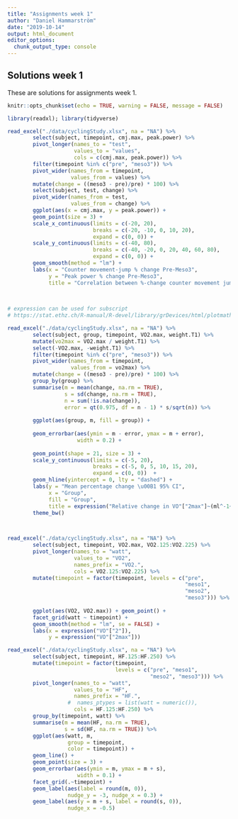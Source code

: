```yaml
---
title: "Assignments week 1"
author: "Daniel Hammarström"
date: "2019-10-14"
output: html_document
editor_options: 
  chunk_output_type: console
---
```


## Solutions week 1
These are solutions for assignments week 1. 

```r
knitr::opts_chunk$set(echo = TRUE, warning = FALSE, message = FALSE)
```


```r
library(readxl); library(tidyverse)

read_excel("./data/cyclingStudy.xlsx", na = "NA") %>%
        select(subject, timepoint, cmj.max, peak.power) %>%
        pivot_longer(names_to = "test", 
                     values_to = "values", 
                     cols = c(cmj.max, peak.power)) %>%
        filter(timepoint %in% c("pre", "meso3")) %>%
        pivot_wider(names_from = timepoint, 
                    values_from = values) %>%
        mutate(change = ((meso3 - pre)/pre) * 100) %>%
        select(subject, test, change) %>%
        pivot_wider(names_from = test, 
                    values_from = change) %>%
        ggplot(aes(x = cmj.max, y = peak.power)) +
        geom_point(size = 3) +
        scale_x_continuous(limits = c(-20, 20), 
                           breaks = c(-20, -10, 0, 10, 20),
                           expand = c(0, 0)) +
        scale_y_continuous(limits = c(-40, 80), 
                           breaks = c(-40, -20, 0, 20, 40, 60, 80),
                           expand = c(0, 0)) +
        geom_smooth(method = "lm") +
        labs(x = "Counter movement-jump % change Pre-Meso3",
             y = "Peak power % change Pre-Meso3",
             title = "Correlation between %-change counter movement jump and cycling peak power")
        
        

```



```r
# expression can be used for subscript
# https://stat.ethz.ch/R-manual/R-devel/library/grDevices/html/plotmath.html

read_excel("./data/cyclingStudy.xlsx", na = "NA") %>%
        select(subject, group, timepoint, VO2.max, weight.T1) %>%
        mutate(vo2max = VO2.max / weight.T1) %>%
        select(-VO2.max, -weight.T1) %>%
        filter(timepoint %in% c("pre", "meso3")) %>%
        pivot_wider(names_from = timepoint, 
                    values_from = vo2max) %>%
        mutate(change = ((meso3 - pre)/pre) * 100) %>%
        group_by(group) %>%
        summarise(m = mean(change, na.rm = TRUE), 
                  s = sd(change, na.rm = TRUE),
                  n = sum(!is.na(change)), 
                  error = qt(0.975, df = n - 1) * s/sqrt(n)) %>%
        
        ggplot(aes(group, m, fill = group)) + 
        
        geom_errorbar(aes(ymin = m - error, ymax = m + error),
                      width = 0.2) +
        
        geom_point(shape = 21, size = 3) +
        scale_y_continuous(limits = c(-5, 20), 
                           breaks = c(-5, 0, 5, 10, 15, 20), 
                           expand = c(0, 0))  +
        geom_hline(yintercept = 0, lty = "dashed") +
        labs(y = "Mean percentage change \u00B1 95% CI", 
             x = "Group", 
             fill = "Group", 
             title = expression("Relative change in VO"["2max"]~(ml^-1~kg^-1~min^-1))) +
        theme_bw()
        



```


```r

read_excel("./data/cyclingStudy.xlsx", na = "NA") %>%
        select(subject, timepoint, VO2.max, VO2.125:VO2.225) %>%
        pivot_longer(names_to = "watt", 
                     values_to = "VO2", 
                     names_prefix = "VO2.", 
                     cols = VO2.125:VO2.225) %>%
        mutate(timepoint = factor(timepoint, levels = c("pre", 
                                                        "meso1", 
                                                        "meso2", 
                                                        "meso3"))) %>%
        
        ggplot(aes(VO2, VO2.max)) + geom_point() +
        facet_grid(watt ~ timepoint) +
        geom_smooth(method = "lm", se = FALSE) +
        labs(x = expression("VO"["2"]), 
             y = expression("VO"["2max"]))


```




```r

read_excel("./data/cyclingStudy.xlsx", na = "NA") %>%
        select(subject, timepoint, HF.125:HF.250) %>%
        mutate(timepoint = factor(timepoint, 
                                  levels = c("pre", "meso1", 
                                             "meso2", "meso3"))) %>%
        pivot_longer(names_to = "watt", 
                     values_to = "HF", 
                     names_prefix = "HF.", 
                   #  names_ptypes = list(watt = numeric()), 
                     cols = HF.125:HF.250) %>%
        group_by(timepoint, watt) %>%
        summarise(m = mean(HF, na.rm = TRUE), 
                  s = sd(HF, na.rm = TRUE)) %>%
        ggplot(aes(watt, m, 
                   group = timepoint, 
                   color = timepoint)) + 
        geom_line() + 
        geom_point(size = 3) +
        geom_errorbar(aes(ymin = m, ymax = m + s), 
                      width = 0.1) +
        facet_grid(.~timepoint) +
        geom_label(aes(label = round(m, 0)), 
                   nudge_y = -3, nudge_x = 0.3) +
        geom_label(aes(y = m + s, label = round(s, 0)),  
                   nudge_x = -0.5) 
        




```








